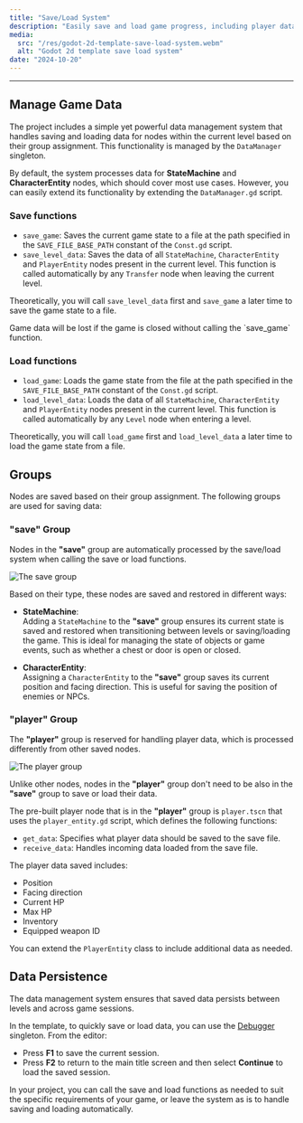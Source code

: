 ```yaml
---
title: "Save/Load System"
description: "Easily save and load game progress, including player data, entity positions, and the current state of state machines. Saved data persists across levels and can be stored in a file for later retrieval, allowing players to continue from where they left off."
media:
  src: "/res/godot-2d-template-save-load-system.webm"
  alt: "Godot 2d template save load system"
date: "2024-10-20"
---
```




---

## Manage Game Data

The project includes a simple yet powerful data management system that handles saving and loading data for nodes within the current level based on their group assignment.
This functionality is managed by the `DataManager` singleton.

By default, the system processes data for **StateMachine** and **CharacterEntity** nodes, which should cover most use cases.
However, you can easily extend its functionality by extending the `DataManager.gd` script.

### Save functions

- `save_game`: Saves the current game state to a file at the path specified in the `SAVE_FILE_BASE_PATH` constant of the `Const.gd` script.
- `save_level_data`: Saves the data of all `StateMachine`, `CharacterEntity` and `PlayerEntity` nodes present in the current level. This function is called automatically by any `Transfer` node when leaving the current level.

Theoretically, you will call `save_level_data` first and `save_game` a later time to save the game state to a file.

<Callout type="warning">
  Game data will be lost if the game is closed without calling the `save_game`
  function.
</Callout>

### Load functions

- `load_game`: Loads the game state from the file at the path specified in the `SAVE_FILE_BASE_PATH` constant of the `Const.gd` script.
- `load_level_data`: Loads the data of all `StateMachine`, `CharacterEntity` and `PlayerEntity` nodes present in the current level. This function is called automatically by any `Level` node when entering a level.

Theoretically, you will call `load_game` first and `load_level_data` a later time to load the game state from a file.

## Groups

Nodes are saved based on their group assignment. The following groups are used for saving data:

### "save" Group

Nodes in the **"save"** group are automatically processed by the save/load system when calling the save or load functions.

<Image src={save_group} alt="The save group" />

Based on their type, these nodes are saved and restored in different ways:

- **StateMachine**:  
  Adding a `StateMachine` to the **"save"** group ensures its current state is saved and restored when transitioning between levels or saving/loading the game.
  This is ideal for managing the state of objects or game events, such as whether a chest or door is open or closed.

- **CharacterEntity**:  
  Assigning a `CharacterEntity` to the **"save"** group saves its current position and facing direction.
  This is useful for saving the position of enemies or NPCs.

### "player" Group

The **"player"** group is reserved for handling player data, which is processed differently from other saved nodes.

<Image src={player_group} alt="The player group" />

Unlike other nodes, nodes in the **"player"** group don't need to be also in the **"save"** group to save or load their data.

The pre-built player node that is in the **"player"** group is `player.tscn` that uses the `player_entity.gd` script, which defines the following functions:

- `get_data`: Specifies what player data should be saved to the save file.
- `receive_data`: Handles incoming data loaded from the save file.

The player data saved includes:

- Position
- Facing direction
- Current HP
- Max HP
- Inventory
- Equipped weapon ID

You can extend the `PlayerEntity` class to include additional data as needed.

## Data Persistence

The data management system ensures that saved data persists between levels and across game sessions.

In the template, to quickly save or load data, you can use the [Debugger](/godot-2d-topdown-template/debugger) singleton.
From the editor:

- Press **F1** to save the current session.
- Press **F2** to return to the main title screen and then select **Continue** to load the saved session.

<Callout type="info">
  In your project, you can call the save and load functions as needed to suit
  the specific requirements of your game, or leave the system as is to handle
  saving and loading automatically.
</Callout>
